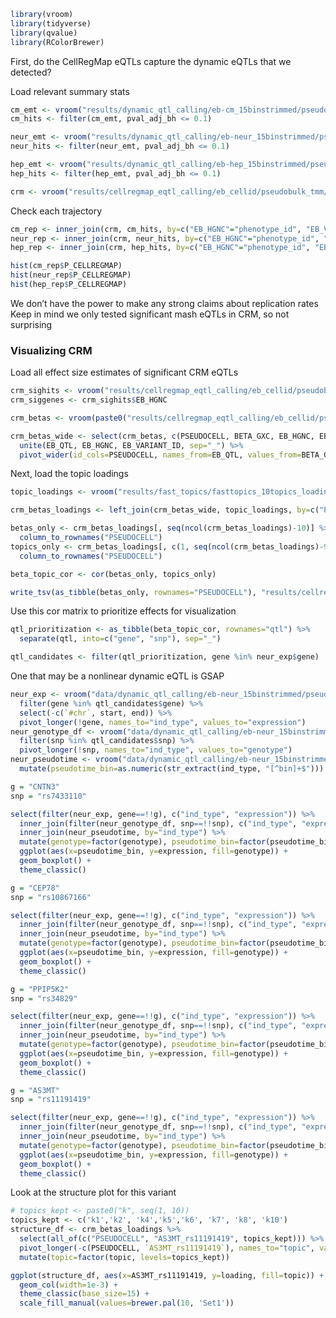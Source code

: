 ```r
library(vroom)
library(tidyverse)
library(qvalue)
library(RColorBrewer)
```

First, do the CellRegMap eQTLs capture the dynamic eQTLs that we detected?

Load relevant summary stats
```r
cm_emt <- vroom("results/dynamic_qtl_calling/eb-cm_15binstrimmed/pseudobulk_tmm/nipals/10clpcs/tensorqtl_interactions.cis_qtl_top_assoc.txt.gz")
cm_hits <- filter(cm_emt, pval_adj_bh <= 0.1)

neur_emt <- vroom("results/dynamic_qtl_calling/eb-neur_15binstrimmed/pseudobulk_tmm/nipals/10clpcs/tensorqtl_interactions.cis_qtl_top_assoc.txt.gz")
neur_hits <- filter(neur_emt, pval_adj_bh <= 0.1)

hep_emt <- vroom("results/dynamic_qtl_calling/eb-hep_15binstrimmed/pseudobulk_tmm/nipals/10clpcs/tensorqtl_interactions.cis_qtl_top_assoc.txt.gz")
hep_hits <- filter(hep_emt, pval_adj_bh <= 0.1)

crm <- vroom("results/cellregmap_eqtl_calling/eb_cellid/pseudobulk_tmm/basic/all_genes_merged.mash-signif.fasttopics_10topics.cellregmap.tsv")
```

Check each trajectory
```r
cm_rep <- inner_join(crm, cm_hits, by=c("EB_HGNC"="phenotype_id", "EB_VARIANT_ID"="variant_id"))
neur_rep <- inner_join(crm, neur_hits, by=c("EB_HGNC"="phenotype_id", "EB_VARIANT_ID"="variant_id"))
hep_rep <- inner_join(crm, hep_hits, by=c("EB_HGNC"="phenotype_id", "EB_VARIANT_ID"="variant_id"))
```

```r
hist(cm_rep$P_CELLREGMAP)
hist(neur_rep$P_CELLREGMAP)
hist(hep_rep$P_CELLREGMAP)
```

We don't have the power to make any strong claims about replication rates
Keep in mind we only tested significant mash eQTLs in CRM, so not surprising

### Visualizing CRM
Load all effect size estimates of significant CRM eQTLs
```r
crm_sighits <- vroom("results/cellregmap_eqtl_calling/eb_cellid/pseudobulk_tmm/basic/all_genes_merged.mash-signif.fasttopics_10topics.cellregmap.sighits.tsv")
crm_siggenes <- crm_sighits$EB_HGNC

crm_betas <- vroom(paste0("results/cellregmap_eqtl_calling/eb_cellid/pseudobulk_tmm/basic/mash-signif.fasttopics_10topics.",crm_siggenes, ".cellregmap.betas.tsv"))

crm_betas_wide <- select(crm_betas, c(PSEUDOCELL, BETA_GXC, EB_HGNC, EB_VARIANT_ID)) %>%
  unite(EB_QTL, EB_HGNC, EB_VARIANT_ID, sep="_") %>%
  pivot_wider(id_cols=PSEUDOCELL, names_from=EB_QTL, values_from=BETA_GXC)
```

Next, load the topic loadings
```r
topic_loadings <- vroom("results/fast_topics/fasttopics_10topics_loadings.tsv")

crm_betas_loadings <- left_join(crm_betas_wide, topic_loadings, by=c("PSEUDOCELL"="pseudocell"))

betas_only <- crm_betas_loadings[, seq(ncol(crm_betas_loadings)-10)] %>%
  column_to_rownames("PSEUDOCELL")
topics_only <- crm_betas_loadings[, c(1, seq(ncol(crm_betas_loadings)-9, ncol(crm_betas_loadings)))] %>%
  column_to_rownames("PSEUDOCELL")

beta_topic_cor <- cor(betas_only, topics_only)

write_tsv(as_tibble(betas_only, rownames="PSEUDOCELL"), "results/cellregmap_eqtl_calling/eb_cellid/pseudobulk_tmm/basic/all_genes_merged.mash-signif.fasttopics_10topics.cellregmap.betas.tsv")
```

Use this cor matrix to prioritize effects for visualization
```r
qtl_prioritization <- as_tibble(beta_topic_cor, rownames="qtl") %>%
  separate(qtl, into=c("gene", "snp"), sep="_")

qtl_candidates <- filter(qtl_prioritization, gene %in% neur_exp$gene)
```


One that may be a nonlinear dynamic eQTL is GSAP
```r
neur_exp <- vroom("data/dynamic_qtl_calling/eb-neur_15binstrimmed/pseudobulk_tmm/expression.bed.gz") %>%
  filter(gene %in% qtl_candidates$gene) %>%
  select(-c(`#chr`, start, end)) %>%
  pivot_longer(!gene, names_to="ind_type", values_to="expression")
neur_genotype_df <- vroom("data/dynamic_qtl_calling/eb-neur_15binstrimmed/pseudobulk_tmm/5clpcs/genotype_df.tsv") %>% 
  filter(snp %in% qtl_candidates$snp) %>%
  pivot_longer(!snp, names_to="ind_type", values_to="genotype")
neur_pseudotime <- vroom("data/dynamic_qtl_calling/eb-neur_15binstrimmed/pseudobulk_tmm/pseudotime.tsv") %>%
  mutate(pseudotime_bin=as.numeric(str_extract(ind_type, "[^bin]+$")))
```

```r
g = "CNTN3"
snp = "rs7433110"

select(filter(neur_exp, gene==!!g), c("ind_type", "expression")) %>%
  inner_join(filter(neur_genotype_df, snp==!!snp), c("ind_type", "expression"), by="ind_type") %>%
  inner_join(neur_pseudotime, by="ind_type") %>%
  mutate(genotype=factor(genotype), pseudotime_bin=factor(pseudotime_bin)) %>%
  ggplot(aes(x=pseudotime_bin, y=expression, fill=genotype)) +
  geom_boxplot() +
  theme_classic()
```
```r
g = "CEP78"
snp = "rs10867166"

select(filter(neur_exp, gene==!!g), c("ind_type", "expression")) %>%
  inner_join(filter(neur_genotype_df, snp==!!snp), c("ind_type", "expression"), by="ind_type") %>%
  inner_join(neur_pseudotime, by="ind_type") %>%
  mutate(genotype=factor(genotype), pseudotime_bin=factor(pseudotime_bin)) %>%
  ggplot(aes(x=pseudotime_bin, y=expression, fill=genotype)) +
  geom_boxplot() +
  theme_classic()
```

```r
g = "PPIP5K2"
snp = "rs34829"

select(filter(neur_exp, gene==!!g), c("ind_type", "expression")) %>%
  inner_join(filter(neur_genotype_df, snp==!!snp), c("ind_type", "expression"), by="ind_type") %>%
  inner_join(neur_pseudotime, by="ind_type") %>%
  mutate(genotype=factor(genotype), pseudotime_bin=factor(pseudotime_bin)) %>%
  ggplot(aes(x=pseudotime_bin, y=expression, fill=genotype)) +
  geom_boxplot() +
  theme_classic()
```

```r
g = "AS3MT"
snp = "rs11191419"

select(filter(neur_exp, gene==!!g), c("ind_type", "expression")) %>%
  inner_join(filter(neur_genotype_df, snp==!!snp), c("ind_type", "expression"), by="ind_type") %>%
  inner_join(neur_pseudotime, by="ind_type") %>%
  mutate(genotype=factor(genotype), pseudotime_bin=factor(pseudotime_bin)) %>%
  ggplot(aes(x=pseudotime_bin, y=expression, fill=genotype)) +
  geom_boxplot() +
  theme_classic()
```

Look at the structure plot for this variant
```r
# topics_kept <- paste0("k", seq(1, 10))
topics_kept <- c('k1','k2', 'k4','k5','k6', 'k7', 'k8', 'k10')
structure_df <- crm_betas_loadings %>%
  select(all_of(c("PSEUDOCELL", "AS3MT_rs11191419", topics_kept))) %>%
  pivot_longer(-c(PSEUDOCELL, `AS3MT_rs11191419`), names_to="topic", values_to="loading") %>%
  mutate(topic=factor(topic, levels=topics_kept))
```

```r
ggplot(structure_df, aes(x=AS3MT_rs11191419, y=loading, fill=topic)) +
  geom_col(width=1e-3) +
  theme_classic(base_size=15) +
  scale_fill_manual(values=brewer.pal(10, 'Set1'))
```

